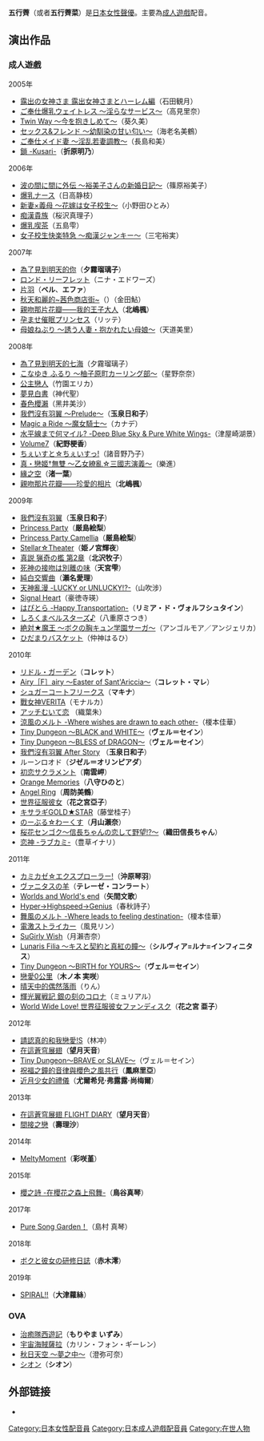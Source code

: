 {{配音員
|名字= 五行なずな
|圖像= 
|尺寸= 
|說明= 
|藝名= 
|英文名=
|本名=
|暱稱= なずなん<br />五行Mずな<br />Mずなさん
|配偶= 
|出生地= {{JPN}}
|出身地=
|血型=  
|生年= 
|生月= 
|生日= 
|歿年= 
|歿月= 
|歿日= 
|所屬= 
|任職年份= 
|出道作= 
|代表作= 
|網站=
|其他= 
}}
{{japanese|japanese=五行 なずな|kana=ごぎょう なずな|romaji=Gogyō Nazuna}}
'''五行薺'''（或者'''五行薺菜'''）是[[日本|日本]][[女性|女性]][[聲優|聲優]]。主要為[[成人遊戲|成人遊戲]]配音。
== 演出作品 ==
=== 成人遊戲 ===
;2005年
* [[露出の女神さま_露出女神さまとハーレム編|露出の女神さま 露出女神さまとハーレム編]]（石田観月）
* [[ご奉仕爆乳ウェイトレス_〜淫らなサービス〜|ご奉仕爆乳ウェイトレス 〜淫らなサービス〜]]（高見里奈）
* [[Twin_Way_〜今を抱きしめて〜|Twin Way 〜今を抱きしめて〜]]（葵久美）
* [[セックス&フレンド_〜幼馴染の甘い匂い〜|セックス&フレンド 〜幼馴染の甘い匂い〜]]（海老名美鶴）
* [[ご奉仕メイド妻_〜淫乱若妻調教〜|ご奉仕メイド妻 〜淫乱若妻調教〜]]（長島和美）
* [[鎖_-Kusari-|鎖 -Kusari-]]（'''折原明乃'''）

;2006年
* [[波の間に間に外伝_〜裕美子さんの新婚日記〜|波の間に間に外伝 〜裕美子さんの新婚日記〜]]（篠原裕美子）
* [[爆乳ナース|爆乳ナース]]（日高静枝）
* [[新妻×義母_〜花嫁は女子校生〜|新妻×義母 〜花嫁は女子校生〜]]（小野田ひとみ）
* [[痴漢貴族|痴漢貴族]]（桜沢真理子）
* [[爆乳喫茶|爆乳喫茶]]（五島雫）
* [[女子校生快楽特急_〜痴漢ジャンキー〜|女子校生快楽特急 〜痴漢ジャンキー〜]]（三宅裕実）

;2007年
* [[為了見到明天的你|為了見到明天的你]]（'''夕霧瑠璃子'''）
* [[ロンド・リーフレット|ロンド・リーフレット]]（ニナ・エドワーズ）
* [[片羽|片羽]]（'''ベル'''、'''エファ'''）
* [[秋天和麗的~茜色商店街~|秋天和麗的~茜色商店街~]]（{{lang-ja|秋のうららの～あかね色商店街～}}）（金田鮎）
* [[親吻那片花瓣|親吻那片花瓣——我的王子大人]]（'''北嶋楓'''）
* [[孕ませ催眠プリンセス|孕ませ催眠プリンセス]]（リッテ）
* [[母娘ねぶり_〜誘う人妻・抱かれたい母娘〜|母娘ねぶり 〜誘う人妻・抱かれたい母娘〜]]（天道美里）

;2008年
* [[為了見到明天的你|為了見到明天的七海]]（夕霧瑠璃子）
* [[こなゆき_ふるり_〜柚子原町カーリング部〜|こなゆき ふるり 〜柚子原町カーリング部〜]]（星野奈奈）
* [[公主戀人|公主戀人]]（竹園エリカ）
* [[夢見白書|夢見白書]]（神代聖）
* [[春色櫻瀨|春色櫻瀨]]（黑井美沙）
* [[我們沒有羽翼|我們沒有羽翼 〜Prelude〜]]（'''玉泉日和子'''）
* [[Magic_a_Ride_～魔女騎士～|Magic a Ride ～魔女騎士～]]（カナデ）
* [[水平線まで何マイル?_-Deep_Blue_Sky_&_Pure_White_Wings-|水平線まで何マイル? -Deep Blue Sky & Pure White Wings-]]（津屋崎湖景）
* [[Volume7|Volume7]]（'''紀野梗香'''）
* [[ちぇいすと☆ちぇいすっ!|ちぇいすと☆ちぇいすっ!]]（諸音野乃子）
* [[戀姬†無雙|真・戀姬†無雙 〜乙女繚亂☆三國志演義〜]]（樂進）
* [[緣之空|緣之空]]（'''渚一葉'''）
* [[親吻那片花瓣|親吻那片花瓣——珍愛的相片]]（'''北嶋楓'''）

;2009年
* [[我們沒有羽翼|我們沒有羽翼]]（'''玉泉日和子'''）
* [[Princess_Party|Princess Party]]（'''厳島絵梨'''）
* [[Princess_Party_Camellia|Princess Party Camellia]]（'''厳島絵梨'''）
* [[Stellar☆Theater|Stellar☆Theater]]（'''姫ノ宮輝夜'''）
* [[猟奇の檻_第2章|真説 猟奇の檻 第2章]]（'''北沢牧子'''）
* [[死神の接吻は別離の味|死神の接吻は別離の味]]（'''天宮雫'''）
* [[純白交響曲|純白交響曲]]（'''瀨名愛理'''）
* [[天神亂漫_-LUCKY_or_UNLUCKY!?-|天神亂漫 -LUCKY or UNLUCKY!?-]]（山吹涉）
* [[Signal_Heart|Signal Heart]]（豪徳寺瑛）
* [[はぴとら_-Happy_Transportation-|はぴとら -Happy Transportation-]]（'''リミア・ド・ヴォルフシュタイン'''）
* [[しろくまベルスターズ♪|しろくまベルスターズ♪]]（八重原さつき）
* [[絶対★魔王_〜ボクの胸キュン学園サーガ〜|絶対★魔王 〜ボクの胸キュン学園サーガ〜]]（アンゴルモア／アンジェリカ）
* [[ひだまりバスケット|ひだまりバスケット]]（仲神はるひ）

;2010年
* [[リドル・ガーデン|リドル・ガーデン]]（'''コレット'''）
* [[Airy［F］airy_〜Easter_of_Sant'Ariccia〜|Airy［F］airy 〜Easter of Sant'Ariccia〜]]（'''コレット・マレ'''）
* [[シュガーコートフリークス|シュガーコートフリークス]]（'''マキナ'''）
* [[戰女神VERITA|戰女神VERITA]]（モナルカ）
* [[アッチむいて恋|アッチむいて恋]] （織葉朱）
* [[涼風のメルト_-Where_wishes_are_drawn_to_each_other-|涼風のメルト -Where wishes are drawn to each other-]]（榎本佳華）
* [[Tiny_Dungeon|Tiny Dungeon 〜BLACK and WHITE〜]]（'''ヴェル＝セイン'''）
* [[Tiny_Dungeon|Tiny Dungeon 〜BLESS of DRAGON〜]]（'''ヴェル＝セイン'''）
* [[我們沒有羽翼|我們沒有羽翼 After Story]] （'''玉泉日和子'''）
* ルーンロオド（'''ジゼル＝オリンピアダ'''）
* [[初恋サクラメント|初恋サクラメント]]（'''南雲岬'''）
* [[Orange_Memories|Orange Memories]]（'''八守ひのと'''）
* [[Angel_Ring|Angel Ring]]（'''周防美鶴'''）
* [[世界征服彼女|世界征服彼女]]（'''花之宮亞子'''）
* [[キサラギGOLD★STAR|キサラギGOLD★STAR]]（藤堂桂子）
* [[のーぶる☆わーくす|のーぶる☆わーくす]]（'''月山瀨奈'''）
* [[桜花センゴク〜信長ちゃんの恋して野望!?〜|桜花センゴク〜信長ちゃんの恋して野望!?〜]]（'''織田信長ちゃん'''）
* [[恋神_-ラブカミ-|恋神 -ラブカミ-]]（豊草イナリ）

;2011年
* [[カミカゼ☆エクスプローラー!|カミカゼ☆エクスプローラー!]]（'''沖原琴羽'''）
* [[ヴァニタスの羊|ヴァニタスの羊]]（'''テレーゼ・コンラート'''）
* [[Worlds_and_World's_end|Worlds and World's end]]（'''矢間文歌'''）
* [[Hyper→Highspeed→Genius|Hyper→Highspeed→Genius]]（春秋詩子）
* [[涼風のメルト_-Where_wishes_are_drawn_to_each_other-|舞風のメルト -Where leads to feeling destination-]]（榎本佳華）
* [[電激ストライカー|電激ストライカー]]（風見リン）
* [[SuGirly_Wish|SuGirly Wish]]（月瀨杏奈）
* [[Lunaris_Filia_〜キスと契約と真紅の瞳〜|Lunaris Filia 〜キスと契約と真紅の瞳〜]]（'''シルヴィア=ルナ=インフィニタス'''）
* [[Tiny_Dungeon|Tiny Dungeon 〜BIRTH for YOURS〜]]（'''ヴェル＝セイン'''）
* [[戀愛0公里|戀愛0公里]]（'''木ノ本 実咲'''）
* [[晴天中的偶然落雨|晴天中的偶然落雨]]（りん）
* [[輝光翼戦記_銀の刻のコロナ|輝光翼戦記 銀の刻のコロナ]]（ミュリアル）
* [[世界征服彼女|World Wide Love! 世界征服彼女ファンディスク]]（'''花之宮 亜子'''）

;2012年
* [[請認真的和我戀愛！|請認真的和我戀愛!S]]（林冲）
* [[在這蒼穹展翅|在這蒼穹展翅]]（'''望月天音'''）
* [[Tiny_Dungeon～BRAVE_or_SLAVE～|Tiny Dungeon～BRAVE or SLAVE～]]（ヴェル＝セイン）
* [[祝福之鐘的音律與櫻色之風共行|祝福之鐘的音律與櫻色之風共行]]（'''鳳麻里亞'''）
* [[近月少女的禮儀|近月少女的禮儀]]（'''尤爾希兒·弗露露·尚梅爾'''）

;2013年
* [[在這蒼穹展翅|在這蒼穹展翅 FLIGHT DIARY]]（'''望月天音'''）
* [[間接之戀|間接之戀]]（'''壽理沙'''）

;2014年
* [[MeltyMoment|MeltyMoment]]（'''彩咲堇'''）

;2015年
* [[櫻之詩|櫻之詩 -在櫻花之森上飛舞-]]（'''鳥谷真琴'''）

;2017年
* [[Pure_Song_Garden！|Pure Song Garden！]]（島村 真琴）

;2018年
* [[ボクと彼女の研修日誌|ボクと彼女の研修日誌]]（'''赤木澪'''）

;2019年
* [[SPIRAL!!|SPIRAL!!]]（'''大津蘿絲'''）

=== OVA ===
* [[治癒隊西遊記|治癒隊西遊記]]（'''もりやま いずみ'''）
* [[宇宙海賊薩拉|宇宙海賊薩拉]]（カリン・フォン・ギーレン）
* [[秋日天空|秋日天空 〜夢之中〜]]（澄弥可奈）
* [[シオン|シオン]]（'''シオン'''）

==外部链接==
* {{Twitter|nazuna_gogyo}}
{{DEFAULTSORT:Gogyo Nazuna}}
[[Category:日本女性配音員|Category:日本女性配音員]]
[[Category:日本成人遊戲配音員|Category:日本成人遊戲配音員]]
[[Category:在世人物|Category:在世人物]]